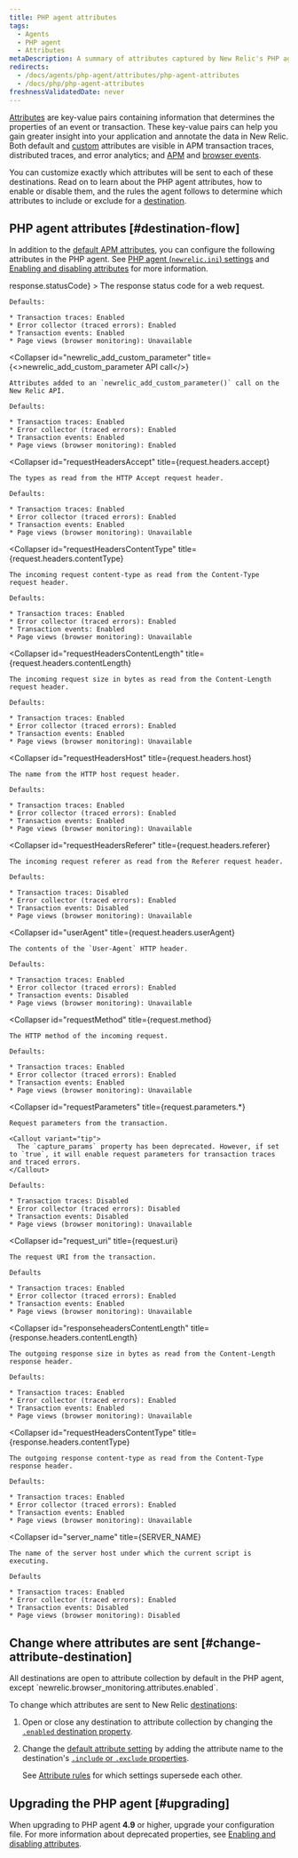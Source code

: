 ```yaml
---
title: PHP agent attributes
tags:
  - Agents
  - PHP agent
  - Attributes
metaDescription: A summary of attributes captured by New Relic's PHP agent.
redirects:
  - /docs/agents/php-agent/attributes/php-agent-attributes
  - /docs/php/php-agent-attributes
freshnessValidatedDate: never
---
```


[Attributes](/docs/features/agent-attributes) are key-value pairs containing information that determines the properties of an event or transaction. These key-value pairs can help you gain greater insight into your application and annotate the data in New Relic. Both default and [custom](/docs/agents/manage-apm-agents/agent-data/collect-custom-attributes) attributes are visible in APM transaction traces, distributed traces, and error analytics; and [APM](/docs/insights/explore-data/attributes/apm-default-attributes-insights) and [browser events](/docs/insights/explore-data/attributes/browser-default-attributes-insights#browser-attributes-table).

You can customize exactly which attributes will be sent to each of these destinations. Read on to learn about the PHP agent attributes, how to enable or disable them, and the rules the agent follows to determine which attributes to include or exclude for a [destination](/docs/features/agent-attributes#destinations).

## PHP agent attributes [#destination-flow]

In addition to the [default APM attributes](/docs/insights/new-relic-insights/decorating-events/apm-default-attributes-insights#transaction-defaults), you can configure the following attributes in the PHP agent. See [PHP agent (`newrelic.ini`) settings](/docs/php/php-agent-phpini-settings) and [Enabling and disabling attributes](/docs/agents/php-agent/attributes/enabling-and-disabling-attributes) for more information.

<CollapserGroup>
  <Collapser
    id="httpResponseCode"
    title={<InlineCode>response.statusCode</InlineCode>}
  >
    The response status code for a web request.

    Defaults:

    * Transaction traces: Enabled
    * Error collector (traced errors): Enabled
    * Transaction events: Enabled
    * Page views (browser monitoring): Unavailable
  </Collapser>

  <Collapser
    id="newrelic_add_custom_parameter"
    title={<><InlineCode>newrelic_add_custom_parameter</InlineCode> API call</>}
  >
    Attributes added to an `newrelic_add_custom_parameter()` call on the New Relic API.

    Defaults:

    * Transaction traces: Enabled
    * Error collector (traced errors): Enabled
    * Transaction events: Enabled
    * Page views (browser monitoring): Enabled
  </Collapser>

  <Collapser
    id="requestHeadersAccept"
    title={<InlineCode>request.headers.accept</InlineCode>}
  >
    The types as read from the HTTP Accept request header.

    Defaults:

    * Transaction traces: Enabled
    * Error collector (traced errors): Enabled
    * Transaction events: Enabled
    * Page views (browser monitoring): Unavailable
  </Collapser>

  <Collapser
    id="requestHeadersContentType"
    title={<InlineCode>request.headers.contentType</InlineCode>}
  >
    The incoming request content-type as read from the Content-Type request header.

    Defaults:

    * Transaction traces: Enabled
    * Error collector (traced errors): Enabled
    * Transaction events: Enabled
    * Page views (browser monitoring): Unavailable
  </Collapser>

  <Collapser
    id="requestHeadersContentLength"
    title={<InlineCode>request.headers.contentLength</InlineCode>}
  >
    The incoming request size in bytes as read from the Content-Length request header.

    Defaults:

    * Transaction traces: Enabled
    * Error collector (traced errors): Enabled
    * Transaction events: Enabled
    * Page views (browser monitoring): Unavailable
  </Collapser>

  <Collapser
    id="requestHeadersHost"
    title={<InlineCode>request.headers.host</InlineCode>}
  >
    The name from the HTTP host request header.

    Defaults:

    * Transaction traces: Enabled
    * Error collector (traced errors): Enabled
    * Transaction events: Enabled
    * Page views (browser monitoring): Unavailable
  </Collapser>

  <Collapser
    id="requestHeadersReferer"
    title={<InlineCode>request.headers.referer</InlineCode>}
  >
    The incoming request referer as read from the Referer request header.

    Defaults:

    * Transaction traces: Disabled
    * Error collector (traced errors): Enabled
    * Transaction events: Disabled
    * Page views (browser monitoring): Unavailable
  </Collapser>

  <Collapser
    id="userAgent"
    title={<InlineCode>request.headers.userAgent</InlineCode>}
  >
    The contents of the `User-Agent` HTTP header.

    Defaults:

    * Transaction traces: Enabled
    * Error collector (traced errors): Enabled
    * Transaction events: Disabled
    * Page views (browser monitoring): Unavailable
  </Collapser>

  <Collapser
    id="requestMethod"
    title={<InlineCode>request.method</InlineCode>}
  >
    The HTTP method of the incoming request.

    Defaults:

    * Transaction traces: Enabled
    * Error collector (traced errors): Enabled
    * Transaction events: Enabled
    * Page views (browser monitoring): Unavailable
  </Collapser>

  <Collapser
    id="requestParameters"
    title={<InlineCode>request.parameters.\*</InlineCode>}
  >
    Request parameters from the transaction.

    <Callout variant="tip">
      The `capture_params` property has been deprecated. However, if set to `true`, it will enable request parameters for transaction traces and traced errors.
    </Callout>

    Defaults:

    * Transaction traces: Disabled
    * Error collector (traced errors): Disabled
    * Transaction events: Disabled
    * Page views (browser monitoring): Unavailable
  </Collapser>

  <Collapser
    id="request_uri"
    title={<InlineCode>request.uri</InlineCode>}
  >
    The request URI from the transaction.

    Defaults

    * Transaction traces: Enabled
    * Error collector (traced errors): Enabled
    * Transaction events: Enabled
    * Page views (browser monitoring): Unavailable
  </Collapser>

  <Collapser
    id="responseheadersContentLength"
    title={<InlineCode>response.headers.contentLength</InlineCode>}
  >
    The outgoing response size in bytes as read from the Content-Length response header.

    Defaults:

    * Transaction traces: Enabled
    * Error collector (traced errors): Enabled
    * Transaction events: Enabled
    * Page views (browser monitoring): Unavailable
  </Collapser>

  <Collapser
    id="requestHeadersContentType"
    title={<InlineCode>response.headers.contentType</InlineCode>}
  >
    The outgoing response content-type as read from the Content-Type response header.

    Defaults:

    * Transaction traces: Enabled
    * Error collector (traced errors): Enabled
    * Transaction events: Enabled
    * Page views (browser monitoring): Unavailable
  </Collapser>

  <Collapser
    id="server_name"
    title={<InlineCode>SERVER_NAME</InlineCode>}
  >
    The name of the server host under which the current script is executing.

    Defaults

    * Transaction traces: Enabled
    * Error collector (traced errors): Enabled
    * Transaction events: Disabled
    * Page views (browser monitoring): Disabled
  </Collapser>
</CollapserGroup>

## Change where attributes are sent [#change-attribute-destination]

<Callout variant="tip">
  All destinations are open to attribute collection by default in the PHP agent, except `newrelic.browser_monitoring.attributes.enabled`.
</Callout>

To change which attributes are sent to New Relic [destinations](/docs/apm/other-features/attributes/agent-attributes#destinations):

1. Open or close any destination to attribute collection by changing the [`.enabled` destination property](/docs/agents/php-agent/attributes/enabling-disabling-attributes#destination-on-off).
2. Change the [default attribute setting](#attributes) by adding the attribute name to the destination's [`.include` or `.exclude` properties](/docs/agents/php-agent/attributes/enabling-disabling-attributes#destination-attribute-specific).

   See [Attribute rules](/docs/agents/php-agent/attributes/enabling-disabling-attributes#attruls) for which settings supersede each other.

## Upgrading the PHP agent [#upgrading]

When upgrading to PHP agent **4.9** or higher, upgrade your configuration file. For more information about deprecated properties, see [Enabling and disabling attributes](/docs/php/php-agent-enabling-and-disabling-attributes#deprecated).
